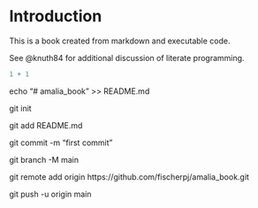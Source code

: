 # Introduction

This is a book created from markdown and executable code.

See @knuth84 for additional discussion of literate programming.

```r
1 + 1
```

echo "\# amalia_book" \>\> README.md

git init

git add README.md

git commit -m "first commit"

git branch -M main

git remote add origin https://github.com/fischerpj/amalia_book.git

git push -u origin main
